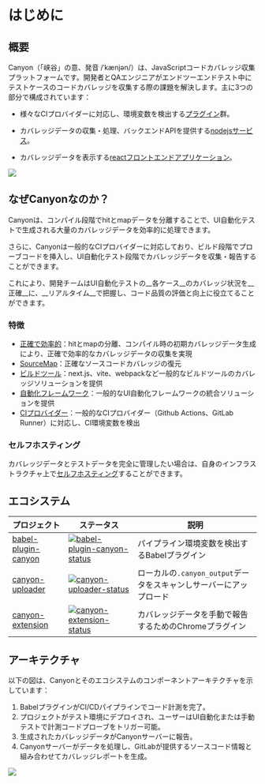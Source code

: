 # はじめに

## 概要

Canyon（「峡谷」の意、発音 /ˈkænjən/）は、JavaScriptコードカバレッジ収集プラットフォームです。開発者とQAエンジニアがエンドツーエンドテスト中にテストケースのコードカバレッジを収集する際の課題を解決します。主に3つの部分で構成されています：

- 様々なCIプロバイダーに対応し、環境変数を検出する[プラグイン](https://github.com/canyon-project/canyon/tree/main/plugins)群。

- カバレッジデータの収集・処理、バックエンドAPIを提供する[nodejsサービス](https://github.com/canyon-project/canyon/tree/main/packages/canyon-backend)。

- カバレッジデータを表示する[reactフロントエンドアプリケーション](https://github.com/canyon-project/canyon/tree/main/packages/canyon-platform)。

![](/static/documentation/getting-started/introduction/home-screen.png)

## なぜCanyonなのか？

Canyonは、コンパイル段階でhitとmapデータを分離することで、UI自動化テストで生成される大量のカバレッジデータを効率的に処理できます。

さらに、Canyonは一般的なCIプロバイダーに対応しており、ビルド段階でプローブコードを挿入し、UI自動化テスト段階でカバレッジデータを収集・報告することができます。

これにより、開発チームはUI自動化テストの__各ケース__のカバレッジ状況を__正確__に、__リアルタイム__で把握し、コード品質の評価と向上に役立てることができます。

### 特徴

- [正確で効率的](/documentation/core-concepts/separate-hit-and-map)：hitとmapの分離、コンパイル時の初期カバレッジデータ生成により、正確で効率的なカバレッジデータの収集を実現
- [SourceMap](/documentation/core-concepts/restore-source-code-coverage)：正確なソースコードカバレッジの復元
- [ビルドツール](/documentation/installation/getting-started)：next.js、vite、webpackなど一般的なビルドツールのカバレッジソリューションを提供
- [自動化フレームワーク](/documentation/end-to-end-testing/getting-started)：一般的なUI自動化フレームワークの統合ソリューションを提供
- [CIプロバイダー](/documentation/reference/provider)：一般的なCIプロバイダー（Github Actions、GitLab Runner）に対応し、CI環境変数を検出

### セルフホスティング

カバレッジデータとテストデータを完全に管理したい場合は、自身のインフラストラクチャ上で[セルフホスティング](/documentation/self-host/community-edition/prerequisites)することができます。

## エコシステム

| プロジェクト          | ステータス                                                    | 説明                                         |
| --------------------- | ------------------------------------------------------------ | -------------------------------------------- |
| [babel-plugin-canyon] | [![babel-plugin-canyon-status]][babel-plugin-canyon-package] | パイプライン環境変数を検出するBabelプラグイン |
| [canyon-uploader]     | [![canyon-uploader-status]][canyon-uploader-package]         | ローカルの`.canyon_output`データをスキャンしサーバーにアップロード |
| [canyon-extension]    | [![canyon-extension-status]][canyon-extension-package]       | カバレッジデータを手動で報告するためのChromeプラグイン |

[babel-plugin-canyon]: /documentation/ecosystem/babel-plugin-canyon
[vite-plugin-canyon]: https://github.com/canyon-project/vite-plugin-canyon
[canyon-uploader]: /documentation/ecosystem/canyon-uploader
[canyon-extension]: /documentation/ecosystem/canyon-extension
[babel-plugin-canyon-status]: https://img.shields.io/npm/v/babel-plugin-canyon.svg
[vite-plugin-canyon-status]: https://img.shields.io/npm/v/vite-plugin-canyon.svg
[canyon-uploader-status]: https://img.shields.io/npm/v/canyon-uploader.svg
[canyon-extension-status]: https://img.shields.io/chrome-web-store/v/omnpafdjidgpdmlimbangcjjaaodbeof.svg
[babel-plugin-canyon-package]: https://npmjs.com/package/babel-plugin-canyon
[vite-plugin-canyon-package]: https://npmjs.com/package/babel-plugin-vite
[canyon-uploader-package]: https://npmjs.com/package/canyon-uploader
[canyon-extension-package]: https://chrome.google.com/webstore/detail/canyon/omnpafdjidgpdmlimbangcjjaaodbeof

## アーキテクチャ

以下の図は、Canyonとそのエコシステムのコンポーネントアーキテクチャを示しています：

1. BabelプラグインがCI/CDパイプラインでコード計測を完了。
2. プロジェクトがテスト環境にデプロイされ、ユーザーはUI自動化または手動テストで計測コードプローブをトリガー可能。
3. 生成されたカバレッジデータがCanyonサーバーに報告。
4. Canyonサーバーがデータを処理し、GitLabが提供するソースコード情報と組み合わせてカバレッジレポートを生成。

![](/static/documentation/getting-started/introduction/architecture.png)
